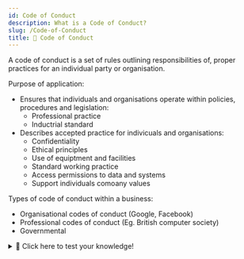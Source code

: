 ```yaml
---
id: Code of Conduct
description: What is a Code of Conduct?
slug: /Code-of-Conduct
title: 📜 Code of Conduct
---
```


A code of conduct is a set of rules outlining responsibilities of, proper practices for an individual party or organisation. 

Purpose of application:
- Ensures that individuals and organisations operate within policies, procedures and legislation:
    - Professional practice
    - Inductrial standard
- Describes accepted practice for indivicuals and organisations:
    - Confidentiality
    - Ethical principles
    - Use of equiptment and facilities
    - Standard working practice
    - Access permissions to data and systems
    - Support individuals comoany values

Types of code of conduct within a business:

- Organisational codes of conduct (Google, Facebook)
- Professional codes of conduct (Eg. British computer society)
- Governmental

<details>
  <summary>🧠 Click here to test your knowledge! </summary>

<iframe src="https://quizlet.com/659652572/match/embed?i=3loczc&x=1jj1" height="500" width="100%"></iframe>
</details>